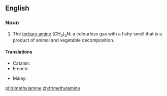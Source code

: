 {{also|triméthylamine}}
==English==
{{wikipedia}}

===Noun===
{{en-noun|head=[[trimethyl]][[amine]]|~}}

# {{label|en|organic compound}} The [[tertiary amine]] (CH<sub>3</sub>)<sub>3</sub>N; a colourless gas with a fishy smell that is a product of animal and vegetable decomposition.

====Translations====
{{trans-top|(CH<sub>3</sub>)<sub>3</sub>N}}
* Catalan: {{t|ca|trimetilamina|f}}
* French: {{t|fr|triméthylamine|f}}
{{trans-mid}}
* Malay: {{t|ms|trimetilamin}}
{{trans-bottom}}

[[pl:trimethylamine]]
[[zh:trimethylamine]]